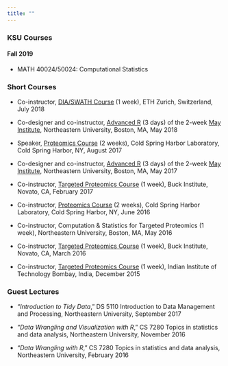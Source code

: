 ```yaml
---
title: ""
---
```


### KSU Courses

#### Fall 2019

* MATH 40024/50024: Computational Statistics


### Short Courses

* Co-instructor, [DIA/SWATH Course](http://dia-swath-course.ethz.ch/) (1 week), ETH Zurich, Switzerland, July 2018

* Co-designer and co-instructor, [Advanced R](https://computationalproteomics2018.ccis.northeastern.edu/programs/intermediateadvanced-r/) (3 days) of the 2-week [May Institute](https://computationalproteomics2018.ccis.northeastern.edu/), Northeastern University, Boston, MA, May 2018

* Speaker, [Proteomics Course](https://meetings.cshl.edu/courses.aspx?course=C-PROTEO&year=17) (2 weeks), Cold Spring Harbor Laboratory, Cold Spring Harbor, NY, August 2017

* Co-designer and co-instructor, [Advanced R](https://olga-vitek-lab.ccis.northeastern.edu/courses-taught/2017-may-institute/program/may-3-5-advanced-r/) (3 days) of the 2-week [May Institute](https://olga-vitek-lab.ccis.northeastern.edu/courses-taught/2017-may-institute/), Northeastern University, Boston, MA, May 2017

* Co-instructor, [Targeted Proteomics Course](https://skyline.ms/project/home/software/Skyline/events/2017%20Buck%20Institute%20Course/begin.view?) (1 week), Buck Institute, Novato, CA, February 2017

* Co-instructor, [Proteomics Course](https://meetings.cshl.edu/courses.aspx?course=C-PROTEO&year=16) (2 weeks), Cold Spring Harbor Laboratory, Cold Spring Harbor, NY, June 2016

* Co-instructor, Computation \& Statistics for Targeted Proteomics (1 week), Northeastern University, Boston, MA, May 2016

* Co-instructor, [Targeted Proteomics Course](https://skyline.ms/project/home/software/Skyline/events/2016%20Buck%20Institute%20Course/begin.view?) (1 week), Buck Institute, Novato, CA, March 2016

* Co-instructor, [Targeted Proteomics Course](http://www.bio.iitb.ac.in/~sanjeeva/itpws/targeted/) (1 week), Indian Institute of Technology Bombay, India, December 2015

### Guest Lectures

* "_Introduction to Tidy Data_," DS 5110 Introduction to Data Management and Processing, Northeastern University, September 2017 

* "_Data Wrangling and Visualization with R_," CS 7280 Topics in statistics and data analysis, Northeastern University, November 2016 

* "_Data Wrangling with R_," CS 7280 Topics in statistics and data analysis, Northeastern University, February 2016 
